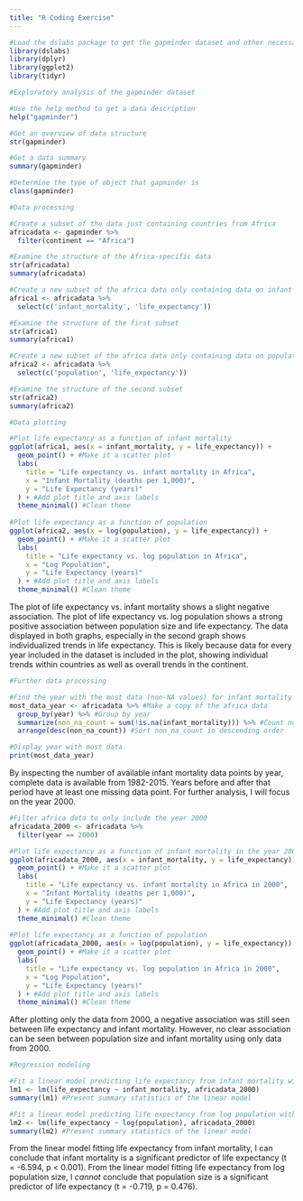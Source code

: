 ```yaml
---
title: "R Coding Exercise"
---
```


```r
#Load the dslabs package to get the gapminder dataset and other necessary packages
library(dslabs)
library(dplyr)
library(ggplot2)
library(tidyr)
```

```r
#Exploratory analysis of the gapminder dataset

#Use the help method to get a data description
help("gapminder")

#Get an overview of data structure
str(gapminder)

#Get a data summary
summary(gapminder)

#Determine the type of object that gapminder is
class(gapminder)
```

```r
#Data processing

#Create a subset of the data just containing countries from Africa
africadata <- gapminder %>%
  filter(continent == "Africa")

#Examine the structure of the Africa-specific data
str(africadata)
summary(africadata)

#Create a new subset of the africa data only containing data on infant mortality and life expectancy
africa1 <- africadata %>%
  select(c('infant_mortality', 'life_expectancy'))

#Examine the structure of the first subset
str(africa1)
summary(africa1)

#Create a new subset of the africa data only containing data on population and life expectancy
africa2 <- africadata %>%
  select(c('population', 'life_expectancy'))

#Examine the structure of the second subset
str(africa2)
summary(africa2)
```

```r
#Data plotting

#Plot life expectancy as a function of infant mortality
ggplot(africa1, aes(x = infant_mortality, y = life_expectancy)) + 
  geom_point() + #Make it a scatter plot
  labs(
    title = "Life expectancy vs. infant mortality in Africa",
    x = "Infant Mortality (deaths per 1,000)",
    y = "Life Expectancy (years)"
  ) + #Add plot title and axis labels
  theme_minimal() #Clean theme
  
#Plot life expectancy as a function of population
ggplot(africa2, aes(x = log(population), y = life_expectancy)) +
  geom_point() + #Make it a scatter plot
  labs(
    title = "Life expectancy vs. log population in Africa",
    x = "Log Population",
    y = "Life Expectancy (years)"
  ) + #Add plot title and axis labels
  theme_minimal() #Clean theme
```

The plot of life expectancy vs. infant mortality shows a slight negative association. The plot of life expectancy vs. log population shows a strong positive association between population size and life expectancy. The data displayed in both graphs, especially in the second graph shows individualized trends in life expectancy. This is likely because data for every year included in the dataset is included in the plot, showing individual trends within countries as well as overall trends in the continent.

```r
#Further data processing

#Find the year with the most data (non-NA values) for infant mortality
most_data_year <- africadata %>% #Make a copy of the africa data
  group_by(year) %>% #Group by year
  summarize(non_na_count = sum(!is.na(infant_mortality))) %>% #Count non-NA values, summarize in new column
  arrange(desc(non_na_count)) #Sort non_na_count in descending order

#Display year with most data
print(most_data_year)
```

By inspecting the number of available infant mortality data points by year, complete data is available from 1982-2015. Years before and after that period have at least one missing data point. For further analysis, I will focus on the year 2000.

```r
#Filter africa data to only include the year 2000
africadata_2000 <- africadata %>%
  filter(year == 2000)

#Plot life expectancy as a function of infant mortality in the year 2000
ggplot(africadata_2000, aes(x = infant_mortality, y = life_expectancy)) + 
  geom_point() + #Make it a scatter plot
  labs(
    title = "Life expectancy vs. infant mortality in Africa in 2000",
    x = "Infant Mortality (deaths per 1,000)",
    y = "Life Expectancy (years)"
  ) + #Add plot title and axis labels
  theme_minimal() #Clean theme
  
#Plot life expectancy as a function of population
ggplot(africadata_2000, aes(x = log(population), y = life_expectancy)) +
  geom_point() + #Make it a scatter plot
  labs(
    title = "Life expectancy vs. log population in Africa in 2000",
    x = "Log Population",
    y = "Life Expectancy (years)"
  ) + #Add plot title and axis labels
  theme_minimal() #Clean theme
```

After plotting only the data from 2000, a negative association was still seen between life expectancy and infant mortality. However, no clear association can be seen between population size and infant mortality using only data from 2000.

```r
#Regression modeling

#Fit a linear model predicting life expectancy from infant mortality with data from 2000
lm1 <- lm(life_expectancy ~ infant_mortality, africadata_2000)
summary(lm1) #Present summary statistics of the linear model

#Fit a linear model predicting life expectancy from log population with data from 2000
lm2 <- lm(life_expectancy ~ log(population), africadata_2000)
summary(lm2) #Present summary statistics of the linear model
```

From the linear model fitting life expectancy from infant mortality, I can conclude that infant mortality is a significant predictor of life expectancy (t = -6.594, p \< 0.001). From the linear model fitting life expectancy from log population size, I *cannot* conclude that population size is a significant predictor of life expectancy (t = -0.719, p = 0.476).
